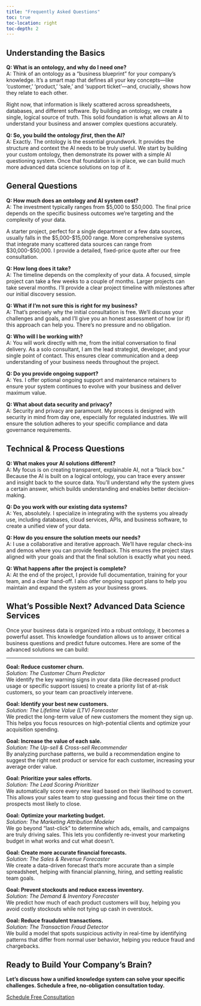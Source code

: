 ```yaml
---
title: "Frequently Asked Questions"
toc: true
toc-location: right
toc-depth: 2
---
```


::: {.section}
## Understanding the Basics

::: {.faq-section}
**Q: What is an ontology, and why do I need one?**  
A: Think of an ontology as a "business blueprint" for your company's knowledge. It's a smart map that defines all your key concepts—like 'customer,' 'product,' 'sale,' and 'support ticket'—and, crucially, shows how they relate to each other.

Right now, that information is likely scattered across spreadsheets, databases, and different software. By building an ontology, we create a single, logical source of truth. This solid foundation is what allows an AI to understand your business and answer complex questions accurately.

**Q: So, you build the ontology *first*, then the AI?**  
A: Exactly. The ontology is the essential groundwork. It provides the structure and context the AI needs to be truly useful. We start by building your custom ontology, then demonstrate its power with a simple AI questioning system. Once that foundation is in place, we can build much more advanced data science solutions on top of it.
:::
:::


::: {.section}
## General Questions

::: {.faq-section}
**Q: How much does an ontology and AI system cost?**  
A: The investment typically ranges from $5,000 to $50,000. The final price depends on the specific business outcomes we're targeting and the complexity of your data.

A starter project, perfect for a single department or a few data sources, usually falls in the $5,000-$15,000 range. More comprehensive systems that integrate many scattered data sources can range from $30,000-$50,000. I provide a detailed, fixed-price quote after our free consultation.

**Q: How long does it take?**  
A: The timeline depends on the complexity of your data. A focused, simple project can take a few weeks to a couple of months. Larger projects can take several months. I'll provide a clear project timeline with milestones after our initial discovery session.

**Q: What if I'm not sure this is right for my business?**  
A: That's precisely why the initial consultation is free. We'll discuss your challenges and goals, and I'll give you an honest assessment of how (or if) this approach can help you. There's no pressure and no obligation.

**Q: Who will I be working with?**  
A: You will work directly with me, from the initial conversation to final delivery. As a solo consultant, I am the lead strategist, developer, and your single point of contact. This ensures clear communication and a deep understanding of your business needs throughout the project.

**Q: Do you provide ongoing support?**  
A: Yes. I offer optional ongoing support and maintenance retainers to ensure your system continues to evolve with your business and deliver maximum value.

**Q: What about data security and privacy?**  
A: Security and privacy are paramount. My process is designed with security in mind from day one, especially for regulated industries. We will ensure the solution adheres to your specific compliance and data governance requirements.
:::
:::

::: {.section}
## Technical & Process Questions

::: {.faq-section}
**Q: What makes your AI solutions different?**  
A: My focus is on creating transparent, explainable AI, not a "black box." Because the AI is built on a logical ontology, you can trace every answer and insight back to the source data. You'll understand *why* the system gives a certain answer, which builds understanding and enables better decision-making.

**Q: Do you work with our existing data systems?**  
A: Yes, absolutely. I specialize in integrating with the systems you already use, including databases, cloud services, APIs, and business software, to create a unified view of your data.

**Q: How do you ensure the solution meets our needs?**  
A: I use a collaborative and iterative approach. We'll have regular check-ins and demos where you can provide feedback. This ensures the project stays aligned with your goals and that the final solution is exactly what you need.

**Q: What happens after the project is complete?**  
A: At the end of the project, I provide full documentation, training for your team, and a clear hand-off. I also offer ongoing support plans to help you maintain and expand the system as your business grows.
:::
:::

::: {.section}
## What's Possible Next? Advanced Data Science Services

::: {.faq-section}
Once your business data is organized into a robust ontology, it becomes a powerful asset. This knowledge foundation allows us to answer critical business questions and predict future outcomes. Here are some of the advanced solutions we can build:

---

**Goal: Reduce customer churn.**  
*Solution: The Customer Churn Predictor*  
We identify the key warning signs in your data (like decreased product usage or specific support issues) to create a priority list of at-risk customers, so your team can proactively intervene.

**Goal: Identify your best new customers.**  
*Solution: The Lifetime Value (LTV) Forecaster*  
We predict the long-term value of new customers the moment they sign up. This helps you focus resources on high-potential clients and optimize your acquisition spending.

**Goal: Increase the value of each sale.**  
*Solution: The Up-sell & Cross-sell Recommender*  
By analyzing purchase patterns, we build a recommendation engine to suggest the right next product or service for each customer, increasing your average order value.

**Goal: Prioritize your sales efforts.**  
*Solution: The Lead Scoring Prioritizer*  
We automatically score every new lead based on their likelihood to convert. This allows your sales team to stop guessing and focus their time on the prospects most likely to close.

**Goal: Optimize your marketing budget.**  
*Solution: The Marketing Attribution Modeler*  
We go beyond "last-click" to determine which ads, emails, and campaigns are truly driving sales. This lets you confidently re-invest your marketing budget in what works and cut what doesn't.

**Goal: Create more accurate financial forecasts.**  
*Solution: The Sales & Revenue Forecaster*  
We create a data-driven forecast that's more accurate than a simple spreadsheet, helping with financial planning, hiring, and setting realistic team goals.

**Goal: Prevent stockouts and reduce excess inventory.**  
*Solution: The Demand & Inventory Forecaster*  
We predict how much of each product customers will buy, helping you avoid costly stockouts while not tying up cash in overstock.

**Goal: Reduce fraudulent transactions.**  
*Solution: The Transaction Fraud Detector*  
We build a model that spots suspicious activity in real-time by identifying patterns that differ from normal user behavior, helping you reduce fraud and chargebacks.

:::
:::

::: {.section-centered}
## Ready to Build Your Company's Brain?

**Let's discuss how a unified knowledge system can solve your specific challenges. Schedule a free, no-obligation consultation today.**

::: {.hero-cta}
[Schedule Free Consultation](contact.html){.btn .btn-primary .btn-lg}
:::
:::